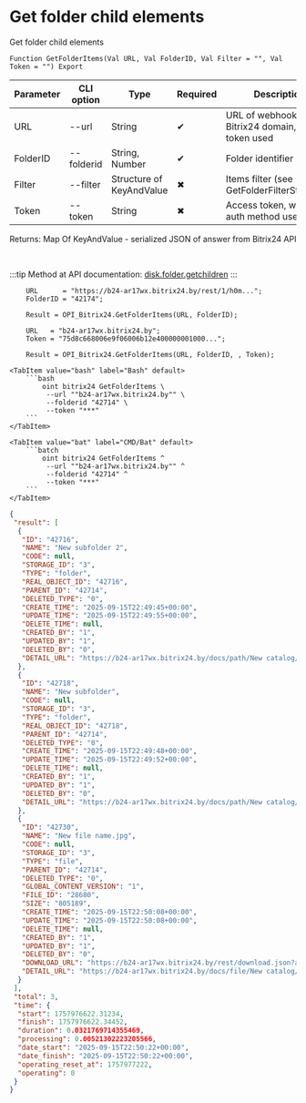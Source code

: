 ﻿---
sidebar_position: 7
description: Get folder child elements and other functions to work with Bitrix24 in the Open Integration Package, a free open-source integration library for 1C:Enterprise 8, OneScript and CLI
keywords: [1C, 1С, 1С:Enterprise, 1С:Enterprise 8.3, API, Integration, Services, Exchange, OneScript, CLI, Bitrix24]
---


# Get folder child elements
 Get folder child elements



`Function GetFolderItems(Val URL, Val FolderID, Val Filter = "", Val Token = "") Export`

  | Parameter | CLI option | Type | Required | Description |
  |-|-|-|-|-|
  | URL | --url | String | &#x2714; | URL of webhook or a Bitrix24 domain, when token used |
  | FolderID | --folderid | String, Number | &#x2714; | Folder identifier |
  | Filter | --filter | Structure of KeyAndValue | &#x2716; | Items filter (see GetFolderFilterStructure) |
  | Token | --token | String | &#x2716; | Access token, when app auth method used |

  
  Returns:  Map Of KeyAndValue - serialized JSON of answer from Bitrix24 API

<br/>

:::tip
Method at API documentation: [disk.folder.getchildren](https://dev.1c-bitrix.ru/rest_help/disk/folder/disk_folder_getchildren.php)
:::
<br/>


```bsl title="1C:Enterprise/OneScript code example"
    URL      = "https://b24-ar17wx.bitrix24.by/rest/1/h0m...";
    FolderID = "42174";

    Result = OPI_Bitrix24.GetFolderItems(URL, FolderID);

    URL   = "b24-ar17wx.bitrix24.by";
    Token = "75d8c668006e9f06006b12e400000001000...";

    Result = OPI_Bitrix24.GetFolderItems(URL, FolderID, , Token);
```
 

 <Tabs>
  
    <TabItem value="bash" label="Bash" default>
        ```bash
            oint bitrix24 GetFolderItems \
             --url ""b24-ar17wx.bitrix24.by"" \
             --folderid "42714" \
             --token "***"
        ```
    </TabItem>
  
    <TabItem value="bat" label="CMD/Bat" default>
        ```batch
            oint bitrix24 GetFolderItems ^
             --url ""b24-ar17wx.bitrix24.by"" ^
             --folderid "42714" ^
             --token "***"
        ```
    </TabItem>
</Tabs>


```json title="Result"
{
 "result": [
  {
   "ID": "42716",
   "NAME": "New subfolder 2",
   "CODE": null,
   "STORAGE_ID": "3",
   "TYPE": "folder",
   "REAL_OBJECT_ID": "42716",
   "PARENT_ID": "42714",
   "DELETED_TYPE": "0",
   "CREATE_TIME": "2025-09-15T22:49:45+00:00",
   "UPDATE_TIME": "2025-09-15T22:49:55+00:00",
   "DELETE_TIME": null,
   "CREATED_BY": "1",
   "UPDATED_BY": "1",
   "DELETED_BY": "0",
   "DETAIL_URL": "https://b24-ar17wx.bitrix24.by/docs/path/New catalog/New subfolder 2"
  },
  {
   "ID": "42718",
   "NAME": "New subfolder",
   "CODE": null,
   "STORAGE_ID": "3",
   "TYPE": "folder",
   "REAL_OBJECT_ID": "42718",
   "PARENT_ID": "42714",
   "DELETED_TYPE": "0",
   "CREATE_TIME": "2025-09-15T22:49:48+00:00",
   "UPDATE_TIME": "2025-09-15T22:49:52+00:00",
   "DELETE_TIME": null,
   "CREATED_BY": "1",
   "UPDATED_BY": "1",
   "DELETED_BY": "0",
   "DETAIL_URL": "https://b24-ar17wx.bitrix24.by/docs/path/New catalog/New subfolder"
  },
  {
   "ID": "42730",
   "NAME": "New file name.jpg",
   "CODE": null,
   "STORAGE_ID": "3",
   "TYPE": "file",
   "PARENT_ID": "42714",
   "DELETED_TYPE": "0",
   "GLOBAL_CONTENT_VERSION": "1",
   "FILE_ID": "28680",
   "SIZE": "805189",
   "CREATE_TIME": "2025-09-15T22:50:08+00:00",
   "UPDATE_TIME": "2025-09-15T22:50:08+00:00",
   "DELETE_TIME": null,
   "CREATED_BY": "1",
   "UPDATED_BY": "1",
   "DELETED_BY": "0",
   "DOWNLOAD_URL": "https://b24-ar17wx.bitrix24.by/rest/download.json?auth=aea4c868006e9f06006b12e4000000010000077d946cde0b1f7694d075dcb049a52034&token=disk%7CaWQ9NDI3MzAmXz1aU1ZqcDNyZmxYVWpxdjRWQ3ByQnlFMUJpdFVtOFRmNA%3D%3D%7CImRvd25sb2FkfGRpc2t8YVdROU5ESTNNekFtWHoxYVUxWnFjRE55Wm14WVZXcHhkalJXUTNCeVFubEZNVUpwZEZWdE9GUm1OQT09fGFlYTRjODY4MDA2ZTlmMDYwMDZiMTJlNDAwMDAwMDAxMDAwMDA3N2Q5NDZjZGUwYjFmNzY5NGQwNzVkY2IwNDlhNTIwMzQi.LZKtc4HbLAKtEqXfldXIvCvIdhWHI2ZCWVvNv1JuGnU%3D",
   "DETAIL_URL": "https://b24-ar17wx.bitrix24.by/docs/file/New catalog/New file name.jpg"
  }
 ],
 "total": 3,
 "time": {
  "start": 1757976622.31234,
  "finish": 1757976622.34452,
  "duration": 0.0321769714355469,
  "processing": 0.00521302223205566,
  "date_start": "2025-09-15T22:50:22+00:00",
  "date_finish": "2025-09-15T22:50:22+00:00",
  "operating_reset_at": 1757977222,
  "operating": 0
 }
}
```
